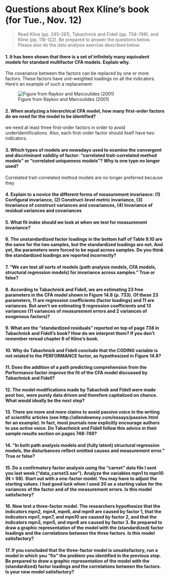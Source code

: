 Questions about Rex Kline's book (for Tue., Nov. 12)
===============================================================================

> Read Kline (pp. 245-261), Tabachnick and Fidell (pp. 734-749), and Kline (pp. 118-122). Be prepared to answer the questions below. Please also do the data analysis exercise described below. 
 
#### 1. It has been shown that there is a set of infinitely many equivalent models for standard multifactor CFA models. Explain why.

The covariance between the factors can be replaced by one or more factors. These factors have unit-weighted loadings on all the indicators. Here's an example of such a replacement:

![Figure from Raykov and Marcoulides (2001)](figure/09_infinite_models.PNG)


#### 2. When analyzing a hierarchical CFA model, how many first-order factors do we need for the model to be identified?

we need at least three first-order factors in order to avoid underidentifications. Also, each first-order factor should itself have two indicators.


#### 3. Which types of models are nowadays used to examine the convergent and discriminant validity of factor: "correlated trait-correlated method models" or "correlated uniqueness models"? Why is one type no longer used?

Correlated trait-correlated method models are no longer preferred because they


#### 4. Explain to a novice the different forms of measurement invariance: (1) Configural invariance, (2) Construct-level metric invariance, (3) Invariance of construct variances and covariances, (4) Invariance of residual variances and covariances


#### 5. What fit index should we look at when we test for measurement invariance?


#### 6. The unstandardized factor loadings in the bottom half of Table 9.10 are the same for the two samples, but the standardized loadings are not. And yet, the parameters were forced to be equal across samples. Do you think the standardized loadings are reported incorrectly?


#### 7. "We can test all sorts of models (path analysis models, CFA models, structural regression models) for invariance across samples." True or false?


#### 8. According to Tabachnick and Fidell, we are estimating 23 free parameters in the CFA model shown in Figure 14.8 (p. 733). Of these 23 parameters, 11 are regression coefficients (factor loadings) and 11 are variances. But aren't we estimating 9 regression coefficients and 13 variances (11 variances of measurement errors and 2 variances of exogenous factors)?


#### 9. What are the "standardized residuals" reported on top of page 738 in Tabachnick and Fidell's book? How do we interpret them? If you don't remember reread chapter 6 of Kline's book.


#### 10. Why do Tabachnick and Fidell conclude that the CODING variable is not related to the PERFORMANCE factor, as hypothesized in Figure 14.8?


#### 11. Does the addition of a path predicting comprehension from the Performance factor improve the fit of the CFA model discussed by Tabachnick and Fidell?


#### 12. The model modifications made by Tabachnik and Fidell were made post hoc, were purely data driven and therefore capitalized on chance. What would ideally be the next step?


#### 13. There are more and more claims to avoid passive voice in the writing of scientific articles (see http://allendowney.com/essays/passive.html for an example). In fact, most journals now explicitly encourage authors to use active voice. Do Tabachnick and Fidell follow this advice in their sample results section on pages 748-749?


#### 14. "In both path analysis models and (fully latent) structural regression models, the disturbances reflect omitted causes and measurement error." True or false?


#### 15. Do a confirmatory factor analysis using the "carnet" data file I sent you last week ("data_carnet3.sav"). Analyze the variables mpn1 to mpn10 (N = 98). Start out with a one-factor model. You may have to adjust the starting values. I had good luck when I used 20 as a starting value for the variances of the factor and of the measurement errors. Is this model satisfactory?


#### 16. Now test a three-factor model. The researchers hypothesize that the indicators mpn2, mpn4, mpn6, and mpn9 are caused by factor 1, that the indicators mpn1, mpn7, and mpn10 are caused by factor 2, and that the indicators mpn3, mpn5, and mpn8 are caused by factor 3. Be prepared to draw a graphic representation of the model with the (standardized) factor loadings and the correlations between the three factors. Is this model satisfactory?


#### 17. If you concluded that the three-factor model is unsatisfactory, run a model in which you "fix" the problem you identified in the previous step. Be prepared to draw a graphic representation of the model with the (standardized) factor loadings and the correlations between the factors. Is your new model satisfactory?

 